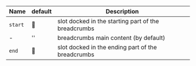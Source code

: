 | Name    | default | Description                                  |
| ------- | ------- | -------------------------------------------- |
| `start` | 🚫      | slot docked in the starting part of the breadcrumbs |
| -       | ''      | breadcrumbs main content (by default)               |
| `end`   | 🚫      | slot docked in the ending part of the breadcrumbs   |
